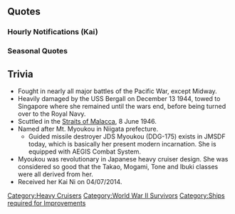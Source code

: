 {{ShipPageHeader}}

==Quotes==
{{ShipQuotes
|Introduction = 私、妙高型重巡洋艦、妙高と申します。共に頑張りましょう
|Introduction/En = I am Myoukou, of the Myoukou-class Heavy Cruisers. Let us work on this together.

|Introduction/Kai Ni = 妙高型重巡洋艦、妙高です。最後の日まで、共に頑張り抜きましょう
|Introduction/Kai Ni/En = Myoukou-class Heavy Cruiser, Myoukou. Let's do our best together until the end.

|Library = ワシントン海軍軍縮条約下で建造された重巡洋艦です。<br>平賀譲氏設計による日本海軍の第一級の戦闘艦です。<br>現代の海上自衛隊のイージス艦にも、その名は受け継がれています。
|Library/En = A heavy cruiser built under the auspices of the Washington Naval Treaty.<br>I'm a first-class warship of the Japanese Navy designed by Yuzuru Hiraga.<br>This name has also been passed on to Aegis destroyers of the modern MSDF.
|Library/Note = "平賀譲" Yuzuru Hiraga, Doctor of Engineering, Vice Admiral Baron in the IJN. He designed the Furutaka-class, Myoukou-class, Yuubari, Sendai-class, and more. They called him "The god of Warship-design"(造船の神様) in the IJN.

|Secretary 1 = 提督。お呼びになりましたか？
|Secretary 1/En = Admiral. Did you call for me?

|Secretary 2 = 何か……、ご用でしょうか？
|Secretary 2/En = Is there... something I can help you with?

|Secretary 2/Kai Ni = 妙高にお任せ下さいませ。
|Secretary 2/Kai Ni/En = Please leave it to Myoukou.

|Secretary 3 = もし、難しい話なら、向こうでいたしましょうか？
|Secretary 3/En = If its something difficult to say, shall we talk over there?

|Secretary 3/Kai Ni = かなり難しいお話なら、向こうの部屋でいたしましょう…か？
|Secretary 3/Kai Ni/En = If it's rather difficult to say, let's move over to the room over there... shall we?

|Idle/Kai = 提督も、とてもお忙しそう…その間に色々とやれることをやっておきましょう。いつ提督がお呼びになってもいいように。
|Idle/Kai/En = The Admiral seems very busy... In that case, I should do everything I can at hand, so that the Admiral may call on me whenever I'm needed.

|Secretary Married = 提督に倒れられたら、私…お疲れの時は少しお休みになってくださいね。妙高のお願いです。
|Secretary Married/En = If the Admiral falls, I...please at least rest a bit when you are tired. It is Myoukou's wish.

|Wedding = 提督の素晴らしい戦略、戦術、尊敬申し上げています、これからもずっと。
|Wedding/En = I greatly respect the Admiral's fabulous strategy and tactics, and always shall.

|Looking At Scores = 作戦司令部より、ご伝言があるようですよ？
|Looking At Scores/En = It looks like there is a message for you from Command.

|Joining A Fleet = 妙高、参ります
|Joining A Fleet/En = Myoukou, moving out.

|Joining A Fleet/Kai Ni = 重巡、妙高。推して参ります！
|Joining A Fleet/Kai Ni/En = Heavy cruiser, Myoukou. Heading forth!

|Equipment 1 = また、強くなってしまいました
|Equipment 1/En = Looks like I'm getting even more stronger.

|Equipment 1/Kai Ni = 装備換装、感謝致します。
|Equipment 1/Kai Ni/En = Thank you very much for the equipment switch.

|Equipment 2 = これでは、どんどん強くなってしまいますわ。どうしましょう
|Equipment 2/En = Oh my. I'm getting stronger and stronger. What should I do?

|Equipment 2/Kai Ni = これなら私、最後まで戦えそうです！
|Equipment 2/Kai Ni/En = With this, it feels like I can fight to the end!

|Equipment 3 = どうしましょう
|Equipment 3/En = Oh my.

|Supply = また、強くなってしまいました
|Supply/En = Looks like I'm getting even more stronger.

|Supply/Kai Ni = ありがとうございます、提督。
|Supply/Kai Ni/En = Thank you very much for the equipment switch.

|Docking Minor = ここは…静かですね。
|Docking Minor/En = It's quiet here.

|Docking Major = 私のような者が、お休みを頂いても良いのでしょうか。
|Docking Major/En = Are you sure that someone like myself would be allowed to rest?

|Docking Complete = 工廠で、艦の修復が完了したようですわ。
|Docking Complete/En = The repairs should be completed.

|Construction = あら、新しい仲間をお迎えしますね
|Construction/En = Oh, I'll go greet our new addition.

|Returning From Sortie = 艦隊帰投です。素晴らしい戦果ですね！
|Returning From Sortie/En = The fleet has returned. With wonderful results!

|Starting A Sortie = この戦い、退くわけには参りませんわ！
|Starting A Sortie/En = We must not stand down from this battle!

|Starting A Sortie/Kai Ni = この妙高、妹達のためにも、最後まで戦いぬく覚悟です！
|Starting A Sortie/Kai Ni/En = This Myoukou, for the sake of my sisters, is prepared to fight to the bitter end!

|Battle Start = 撃ちます！
|Battle Start/En = Firing!

|Attack = 第一・第二主砲、斉射、始めます！
|Attack/En = Guns No.1 and 2, opening fire!

|Night Battle = 致し方ありません…追撃戦に移行します！
|Night Battle/En = Then there's no other choice... Moving to pursue!

|Night Attack = もう、降参して下さい！
|Night Attack/En = Please, just surrender!

|MVP = 他の皆さんの努力の結果です、皆さんを褒めてあげて下さいね
|MVP/En = It's all thanks to everyone's hard work. Do commend them, would you please?

|Minor Damage 1 = ああっ！…まだ…引けません…！
|Minor Damage 1/En = Aah! ...I...can't stand down yet!

|Minor Damage 2 = もうやめてください！
|Minor Damage 2/En = Please, no more!

|Major Damage = これ以上…私にどうしろと言うのですか…
|Major Damage/En = What else... can I possibly do...?

|Sunk = また…来世で…さようなら…
|Sunk/En = See you... in another life... good bye.
}}

===Hourly Notifications (Kai)===
{{Template:Shiphourly
|00JP = 深夜0時。もうこんな時間。1日は早いものですね、提督
|00EN = 0000 hours at night. It's already this late. The day goes fast, doesn't it Admiral?
|00Note = 
|01JP = マルヒトマルマル。提督、あまり深夜まで無理してはお体に障りますよ
|01EN = 0100 hours. Admiral, pushing yourself too hard might be tough on your health.
|01Note = 
|02JP = マルフタマルマル。あとはこの妙高が目を通しておきますから、ね？ ていと…あぁっ…
|02EN = 0200 hours. This Myoukou will look over the remainder, okay? Admi-... Oh...
|02Note = 
|03JP = マルサンマルマル。急に提督が毛布を掛けてくれたから。私びっくりしました
|03EN = 0300 hours. No, I was just taken by surprise when you put the blanket over me.
|03Note = 
|04JP = マルヨンマルマル。提督、これはどうしましょう？　あら？　提督、お休みですか？
|04EN = 0400 hours. Admiral, what should I do with this? Oh? Admiral, are you sleeping?
|04Note = 
|05JP = マルゴーマルマル。提督がお休みのうちに書類は私が全て処理しておかないと
|05EN = 0500 hours. I better take care of everything while the Admiral's asleep.
|05Note = 
|06JP = マルロクマルマル。んぁ…もう朝か。提督のお仕事は大変。あら、来客かしら？
|06EN = 0600 hours. Hngh... It's morning. The Admiral's job certainly is a tough one. Oh, a visitor?
|06Note = 
|07JP = マルナナマルマル。はぁい！ あぁ足柄でしたか。どうしたの、目を丸くして？
|07EN = 0700 hours. Coming! Oh, Ashigara, what's wrong? You look surprised?
|07Note = 
|08JP = マルハチマ…あぁ、おはようございます。足柄が先ほど …提督？ 顔色が優れませんね
|08EN = 0800 ho-... Ah, good morning. Ashigara was here just... Admiral? You don't look so good.
|08Note = 
|09JP = マルキュウマルマル。はぁ…提督？ 足柄との朝食会議の約束を忘れてたんですね
|09EN = 0900 hours. (Sigh) ...Admiral? You forgot your appointment with Ashigara for a discussion over breakfast, didn't you.
|09Note = 
|10JP = ヒトマルマルマル。もう。私からも謝っておきますね。ところでこの書類ですが
|10EN = 1000 hours. Goodness. I'll make sure to apologize to her in your stead. By the way, about this document...
|10Note = 
|11JP = ヒトヒトマルマル。そうですね。お昼は執務室で早めの昼食をとりながら作業ですね
|11EN = 1100 hours. Yes, I suppose we'll have an early lunch while we work.
|11Note = 
|12JP = ヒトフタマルマ…。あぁ…また来客？どうぞ！ え…羽黒？ どうして涙目！？ あぁ行かないで！
|12EN = 1200 hou- Oh... another visitor? Come in! Eh-... Haguro? Why are you so teary?! Ah, don't leave!
|12Note = 
|13JP = ヒトサンマルマル。提督、頭抱えてる理由は…わかりました。お話は業務の後で
|13EN = 1300 hours. Admiral, I see why you're so troubled... Very well. We'll chat after our work.
|13Note = 
|14JP = ヒトヨンマルマル。提督、お説教はしたくありませんが。少しお話しいいですか？
|14EN = 1400 hours. Admiral, I don't mean to scold, but can we talk for a minute?
|14Note = 
|15JP = ヒトゴーマルマル。提督が忘れっぽいのは仕方ないとして。そもそも約束とは守るためにあるので
|15EN = 1500 hours. Admiral, we'll leave out the fact that you're forgetful. But promises are things that are meant to be kept.
|15Note = 
|16JP = ヒトロクマルマル。みんな提督との約束を楽しみにしているわけで。それを忘れてしまうのはどうかと。 …って聞いてますか！
|16EN = 1600 hours. All the girls look forward to seeing you. And forgetting that is... Are you listening to me!
|16Note = 
|17JP = ヒトナナマルマル。この分だと、お夕食もどなたかとお約束があるのではないですか？
|17EN = 1700 hours. Now you have plans for dinner with someone as well, don't you?
|17Note = 
|18JP = ヒトハチマルマル。えっ…今日は私のカレーが食べたいって？えぇ…仕方ないですね
|18EN = 1800 hours. Wha-... You want me to make curry tonight? Okay... Very well.
|18Note = 
|19JP = ヒトキューマルマル。妙高特製カレーです。これはお肉のブランデーフランベが特徴で
|19EN = 1900 hours. Here's Myoukou's Special Curry. The meat has been glazed with brandy, and...
|19Note = 
|20JP = フタマルマルマル。それでは私は夜の鎮守府の見回りに行ってきますね。 …提督？
|20EN = 2000 hours. Well then, I'll go patrol the base perimeters. ...Admiral?
|20Note = 
|21JP = フタヒトマルマル。なんだかんだ言っても提督は艦娘みんなに愛されているのね。うふふふ
|21EN = 2100 hours. I suppose all the Kanmusus love the Admiral anyway. (Giggle)
|21Note = 
|22JP = フタフタマルマル。鎮守府は異常なし！ あら、那智？ 達磨一瓶片手にどちらへ
|22EN = 2200 hours. Everything is quiet on the base! Oh. Nachi? Where are you going with that bottle of whisky?
|22Note = The whisky is 'Suntory Old', often called 'daruma' because the bottle resembles a daruma doll. 
|23JP = フタサンマルマル。えっ？ 提督と晩酌の約束なの？ はぁ…もう…提督の…バカ…
|23EN = 2300 hours. Hmm? You had plans to drink with the Admiral? (Sigh) Goodness... Admiral, you are unbelievable...
|23Note = 
}}

===Seasonal Quotes===
{{Shipquoteseasonal
|WhiteDay2015 = ええっ、提督.このクッキーを私に？　ありがとうございます！　いただきます！　うふふ、嬉しい！
|WhiteDay2015_EN = Eh, Admiral. These cookies are for me? Thank you very much! Let me dig in! Uhuhu, I'm happy!
|WhiteDay2015_Clip = {{Audio|file=Myoukou_WhiteDay.ogg}}
|WhiteDay2015_Note = 

|SecondAnniversary2015 = 提督！おめでとうございます！二周年ですね！私たちも本当に嬉しいです、はい！
|SecondAnniversary2015_EN = Congratulation admiral! It's a two years anniversary! We too are also happy about this, yep!
|SecondAnniversary2015_Clip = {{Audio|file=Myoukou_Second_Anniversary.ogg}}
|SecondAnniversary2015_Note =

|RainySeason2015 = 雨の季節、梅雨ですね。雨の音も目を閉じて聴いていると心が落ち着きますね。
|RainySeason2015_EN = Tsuyu, the season of the rain. Listening with your eyes closed, even the sound the rain soothes your heart.
|RainySeason2015_Clip = {{Audio|file=Myoukou_Rainy_Season_2015.ogg}}
|RainySeason2015_Note = 

|MidSummer2015 = ずいぶんと暑くなりましたね。夏、ですものね。ああ高雄！いつも元気ね。え？水着ですか？
|MidSummer2015_EN =It's become fairly hot hasn't it. A Summer, thing isn't it. Ah, Takao! Always cheerful. Eh? A swimsuit?
|MidSummer2015_Clip = {{Audio|file=Myoukou_Mid-Summer_2015_Secretary_1.ogg}}
|MidSummer2015_Note =

|Fall2015 = 秋、どこか寂しい季節。でも、読書には最適ですね。提督、何をお読みですか？
|Fall2015_EN = Autumn. It's a lonely season in some respects. But, it's suitable for readers. Admiral, what are you reading?
|Fall2015_Clip = {{Audio|file=Myoukou_Autumn_2015.ogg}}
|Fall2015_Note = 

|Christmas2015 = 提督！メリークリスマス！私、ケーキを焼いてみました。よかったら召し上がって！
|Christmas2015_EN = Merry Christmas, Admiral. I just baked a cake. Have some if you please.
|Christmas2015_Clip = {{Audio|file=Myoukou_Christmas_2015.ogg}}
|Christmas2015_Note = 

|Setsubun2016 = 節分ですね。はい、提督用のお豆はこちらです。鬼はー外！…うふふ、楽しいですね。
|Setsubun2016_EN = It's Setsubun. Here, this is Admiral's portion of the beans. Demon's out! ....Hehehe, isn't it fun?
|Setsubun2016_Clip = {{Audio|file=Myoukou_Setsubun_2016.ogg}}
|Setsubun2016_Note = 

|Valentine2016 =提督、あの…よかったら、こちらを受け取って頂けますか？…あ、これは私から…です…
|Valentine2016_EN =Admiral, um...if you'd like, would you accept these?...Ah, these are from...me...
|Valentine2016_Clip = {{Audio|file=Myoukou_Valentine_2016.ogg}}
|Valentine2016_Note = 

|ThirdAnniversary2016 = 提督。今日のような大切な日に、この妙高を側に置いていただけて、感謝致します。
|ThirdAnniversary2016_EN = Admiral, I would like to show my appreciation for you spending time with me, Myoukou, on this important occasion.
|ThirdAnniversary2016_Clip = {{Audio|file=Myoukou_Third_Anniversary.ogg}}
|ThirdAnniversary2016_Note = 

|RainySeason2016 = 雨の季節、梅雨ですね。雨の音も、目を閉じて聞いていると…心が落ち着きますね。
|RainySeason2016_EN = The season of rain. It's the rainy season. Even the sound of rain, when you close your eyes & listen.... It calms your mind, doesn't it.
|RainySeason2016_Clip = {{Audio|file=Myoukou_Rainy_Season_2015.ogg}}
|RainySeason2016_Note = ''From [[Seasonal/Rainy Season 2015|Rainy Season 2015]]''
}}

==Trivia==
*Fought in nearly all major battles of the Pacific War, except Midway.
*Heavily damaged by the USS Bergall on December 13 1944, towed to Singapore where she remained until the wars end, before being turned over to the Royal Navy.
*Scuttled in the [http://en.wikipedia.org/wiki/Straits_of_Malacca Straits of Malacca], 8 June 1946.
*Named after Mt. Myoukou in Niigata prefecture.
**Guided missile destroyer JDS Myoukou (DDG-175) exists in JMSDF today, which is basically her present modern incarnation. She is equipped with AEGIS Combat System.
*Myoukou was revolutionary in Japanese heavy cruiser design. She was considered so good that the Takao, Mogami, Tone and Ibuki classes were all derived from her.
* Received her Kai Ni on 04/07/2014.

{{ShipPageFooter}}
[[Category:Heavy Cruisers]]
[[Category:World War II Survivors]]
[[Category:Ships required for Improvements]]